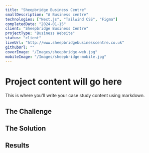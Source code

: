```yaml
---
title: "Sheepbridge Business Centre"
smallDescription: "A Business centre"
technologies: ["Next.js", "Tailwind CSS", "Figma"]
completedDate: "2024-01-15"
client: "Sheepbridge Business Centre"
projectType: "Business Website"
status: "client"
liveUrl: "http://www.sheepbridgebusinesscentre.co.uk"
githubUrl: ""
coverImage: "/Images/sheepbridge-web.jpg"
mobileImage: "/Images/sheepbridge-mobile.jpg"
---
```


# Project content will go here

This is where you'll write your case study content using markdown.

## The Challenge

## The Solution

## Results
